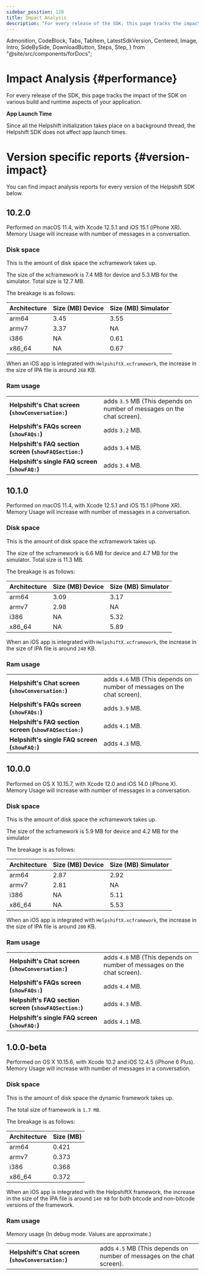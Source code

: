 ```yaml
---
sidebar_position: 120
title: Impact Analysis
description: "For every release of the SDK, this page tracks the impact of the SDK on various build and runtime aspects of your application."
---
```


  Admonition,
  CodeBlock,
  Tabs,
  TabItem,
  LatestSdkVersion,
  Centered,
  Image,
  Intro,
  SideBySide,
  DownloadButton,
  Steps,
  Step,
} from "@site/src/components/forDocs";

# Impact Analysis {#performance}

<Intro>

For every release of the SDK, this page tracks the impact of the SDK on various build and runtime aspects of your application.

</Intro>

<Admonition type="info" title="Note">

**App Launch Time**

Since all the Helpshift initialization takes place on a background thread, the Helpshift SDK does not affect app launch times.

</Admonition>

# Version specific reports {#version-impact}

You can find impact analysis reports for every version of the Helpshift SDK below.

## 10.2.0

<Admonition type="info" title="Note">

Performed on macOS 11.4, with Xcode 12.5.1 and iOS 15.1 (iPhone XR). Memory Usage will increase with number of messages in a conversation.

</Admonition>

### Disk space

This is the amount of disk space the xcframework takes up.

The size of the xcframework is 7.4 MB for device and 5.3 MB for the simulator. Total size is 12.7 MB.

The breakage is as follows:

| Architecture | Size (MB) Device | Size (MB) Simulator |
| ------------ | ---------------- | ------------------- |
| arm64        | 3.45             | 3.55                |
| armv7        | 3.37             | NA                  |
| i386         | NA               | 0.61                |
| x86_64       | NA               | 0.67                |

When an iOS app is integrated with `HelpshiftX.xcframework`, the increase in the size of IPA file is around `268` KB.

### Ram usage

|                                                                   |                                                                                   |
| ----------------------------------------------------------------- | --------------------------------------------------------------------------------- |
| **Helpshift's Chat screen (<code>showConversation:</code>)**      | adds <code>3.5</code> MB (This depends on number of messages on the chat screen). |
| **Helpshift's FAQs screen (<code>showFAQs:</code>)**              | adds <code>3.2</code> MB.                                                         |
| **Helpshift's FAQ section screen (<code>showFAQSection:</code>)** | adds <code>3.4</code> MB.                                                         |
| **Helpshift's single FAQ screen (<code>showFAQ:</code>)**         | adds <code>3.4</code> MB.                                                         |

## 10.1.0

<Admonition type="info" title="Note">

Performed on macOS 11.4, with Xcode 12.5.1 and iOS 15.1 (iPhone XR). Memory Usage will increase with number of messages in a conversation.

</Admonition>

### Disk space

This is the amount of disk space the xcframework takes up.

The size of the xcframework is 6.6 MB for device and 4.7 MB for the simulator. Total size is 11.3 MB.

The breakage is as follows:

| Architecture | Size (MB) Device | Size (MB) Simulator |
| ------------ | ---------------- | ------------------- |
| arm64        | 3.09             | 3.17                |
| armv7        | 2.98             | NA                  |
| i386         | NA               | 5.32                |
| x86_64       | NA               | 5.89                |

When an iOS app is integrated with `HelpshiftX.xcframework`, the increase in the size of IPA file is around `240` KB.

### Ram usage

|                                                                   |                                                                                   |
| ----------------------------------------------------------------- | --------------------------------------------------------------------------------- |
| **Helpshift's Chat screen (<code>showConversation:</code>)**      | adds <code>4.6</code> MB (This depends on number of messages on the chat screen). |
| **Helpshift's FAQs screen (<code>showFAQs:</code>)**              | adds <code>3.9</code> MB.                                                         |
| **Helpshift's FAQ section screen (<code>showFAQSection:</code>)** | adds <code>4.1</code> MB.                                                         |
| **Helpshift's single FAQ screen (<code>showFAQ:</code>)**         | adds <code>4.3</code> MB.                                                         |

## 10.0.0

<Admonition type="info" title="Note">

Performed on OS X 10.15.7, with Xcode 12.0 and iOS 14.0 (iPhone X). Memory Usage will increase with number of messages in a conversation.

</Admonition>

### Disk space

This is the amount of disk space the xcframework takes up.

The size of the xcframework is 5.9 MB for device and 4.2 MB for the simulator

The breakage is as follows:

| Architecture | Size (MB) Device | Size (MB) Simulator |
| ------------ | ---------------- | ------------------- |
| arm64        | 2.87             | 2.92                |
| armv7        | 2.81             | NA                  |
| i386         | NA               | 5.11                |
| x86_64       | NA               | 5.53                |

When an iOS app is integrated with `HelpshiftX.xcframework`, the increase in the size of IPA file is around `200` KB.

### Ram usage

|                                                                   |                                                                                   |
| ----------------------------------------------------------------- | --------------------------------------------------------------------------------- |
| **Helpshift's Chat screen (<code>showConversation:</code>)**      | adds <code>4.8</code> MB (This depends on number of messages on the chat screen). |
| **Helpshift's FAQs screen (<code>showFAQs:</code>)**              | adds <code>4.4</code> MB.                                                         |
| **Helpshift's FAQ section screen (<code>showFAQSection:</code>)** | adds <code>4.3</code> MB.                                                         |
| **Helpshift's single FAQ screen (<code>showFAQ:</code>)**         | adds <code>4.1</code> MB.                                                         |

## 1.0.0-beta

<Admonition type="info" title="Note">

Performed on OS X 10.15.6, with Xcode 10.2 and iOS 12.4.5 (iPhone 6 Plus). Memory Usage will increase with number of messages in a conversation.

</Admonition>

### Disk space

This is the amount of disk space the dynamic framework takes up.

The total size of framework is `1.7 MB`.

The breakage is as follows:

| Architecture | Size (MB) |
| ------------ | --------- |
| arm64        | 0.421     |
| armv7        | 0.373     |
| i386         | 0.368     |
| x86_64       | 0.372     |

When an iOS app is integrated with the HelpshiftX framework, the increase in the size of the IPA file is around `140 KB` for both bitcode and non-bitcode versions of the framework.

### Ram usage

Memory usage (In debug mode. Values are approximate.)

|                                                              |                                                                                   |
| ------------------------------------------------------------ | --------------------------------------------------------------------------------- |
| **Helpshift's Chat screen (<code>showConversation:</code>)** | adds <code>4.5</code> MB (This depends on number of messages on the chat screen). |
